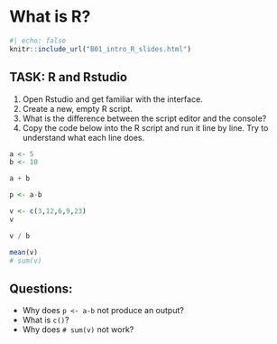 # What is R?

```r
#| echo: false
knitr::include_url("B01_intro_R_slides.html")
```



## TASK: R and Rstudio

1. Open Rstudio and get familiar with the interface.
2. Create a new, empty R script.
3. What is the difference between the script editor and the console?
4. Copy the code below into the R script and run it line by line. Try to understand what each line does.


```r
a <- 5
b <- 10

a + b

p <- a-b

v <- c(3,12,6,9,23)
v

v / b

mean(v)
# sum(v)
```


## Questions:

* Why does `p <- a-b` not produce an output?
* What is `c()`?
* Why does `# sum(v)` not work?


